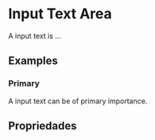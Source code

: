 
<Meta of={InputMaskedTextStories} />

# Input Text Area

A input text is ...

<Primary />

## Examples

### Primary

A input text can be of primary importance.

<Canvas>
  <Story of={InputMaskedTextStories.Sample} />
</Canvas>

## Propriedades

<Controls />